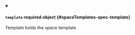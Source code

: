 


<details className="config-field" data-expandable="true" open>
<summary>

#### `template` <span className="config-field-required" data-required="false">required</span> <span className="config-field-type">object</span> <span className="config-field-default"></span> <span className="config-field-enum"></span> {#spaceTemplates-spec-template}

Template holds the space template

</summary>

<PartialTemplatereference />


</details>
